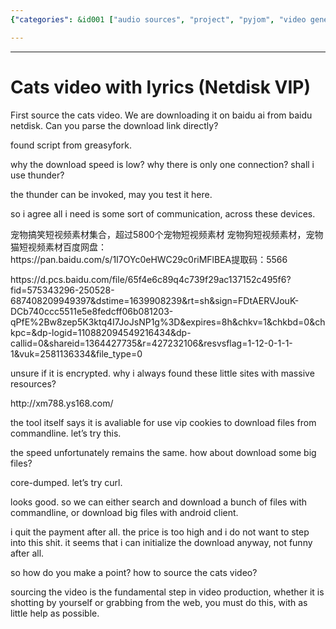 ```yaml
---
{"categories": &id001 ["audio sources", "project", "pyjom", "video generator", "video sources"], "category": "Video Downloading Tools", "date": "2023-12-22 23:52:59", "description": "The text gives directions for obtaining a video featuring cats from Baidu Netdisk by using the provided link https://pan.baidu.com/s/1I7OYc0eHWC29c0riMFlBEA and code 5566. The user also recommends considering other options like Thunder due to potential slow download speeds.", "tags": *id001, "title": "Cats video with lyrics"}

---
```


------

# Cats video with lyrics (Netdisk VIP)

First source the cats video. We are downloading it on baidu ai from baidu netdisk.
Can you parse the download link directly?

found script from greasyfork.

why the download speed is low? why there is only one connection? shall i use thunder?

the thunder can be invoked, may you test it here.

so i agree all i need is some sort of communication, across these devices.

宠物搞笑短视频素材集合，超过5800个宠物短视频素材
宠物狗短视频素材，宠物猫短视频素材百度网盘：https://pan.baidu.com/s/1I7OYc0eHWC29c0riMFlBEA提取码：5566

https://d.pcs.baidu.com/file/65f4e6c89q4c739f29ac137152c495f6?fid=575343296-250528-687408209949397&dstime=1639908239&rt=sh&sign=FDtAERVJouK-DCb740ccc5511e5e8fedcff06b081203-qPfE%2Bw8zep5K3ktq4I7JoJsNP1g%3D&expires=8h&chkv=1&chkbd=0&chkpc=&dp-logid=110882094549216434&dp-callid=0&shareid=1364427735&r=427232106&resvsflag=1-12-0-1-1-1&vuk=2581136334&file_type=0

unsure if it is encrypted. why i always found these little sites with massive resources? 

http://xm788.ys168.com/

the tool itself says it is avaliable for use vip cookies to download files from commandline. let's try this.

the speed unfortunately remains the same. how about download some big files?

core-dumped. let's try curl.

looks good. so we can either search and download a bunch of files with commandline, or download big files with android client.

i quit the payment after all. the price is too high and i do not want to step into this shit. it seems that i can initialize the download anyway, not funny after all.

so how do you make a point? how to source the cats video?

sourcing the video is the fundamental step in video production, whether it is shotting by yourself or grabbing from the web, you must do this, with as little help as possible.

